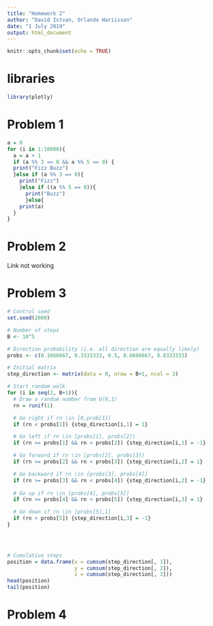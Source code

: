 ```yaml
---
title: "Homework 2"
author: "David Istvan, Orlando Hariisson"
date: "1 July 2019"
output: html_document
---
```


```r
knitr::opts_chunk$set(echo = TRUE)
```

# libraries
```r
library(plotly)
```

# Problem 1

```r
a = 0
for (i in 1:10000){
  a = a + 1
  if (a %% 3 == 0 && a %% 5 == 0) {
  print("Fizz Buzz")
  }else if (a %% 3 == 0){
    print("Fizz")
    }else if ((a %% 5 == 0)){
      print("Buzz")
      }else{
    print(a)
  }
}
```

# Problem 2
Link not working




# Problem 3

```r
# Control seed
set.seed(2000)

# Number of steps
B <- 10^5

# Direction probability (i.e. all direction are equally likely)
probs <- c(0.1666667, 0.3333333, 0.5, 0.6666667, 0.8333333)

# Initial matrix
step_direction <- matrix(data = 0, nrow = B+1, ncol = 3)

# Start random walk
for (i in seq(2, B+1)){
  # Draw a random number from U(0,1)
  rn = runif(1)

  # Go right if rn \in [0,prob[1])
  if (rn < probs[1]) {step_direction[i,1] = 1}

  # Go left if rn \in [probs[1], probs[2])
  if (rn >= probs[1] && rn < probs[2]) {step_direction[i,1] = -1}

  # Go forward if rn \in [probs[2], probs[3])
  if (rn >= probs[2] && rn < probs[3]) {step_direction[i,2] = 1}

  # Go backward if rn \in [probs[3], probs[4]]
  if (rn >= probs[3] && rn < probs[4]) {step_direction[i,2] = -1}
  
  # Go up if rn \in [probs[4], probs[5])
  if (rn >= probs[4] && rn < probs[5]) {step_direction[i,3] = 1}

  # Go down if rn \in [probs[5],1]
  if (rn > probs[5]) {step_direction[i,3] = -1}
}


  

```

```r
# Cumulative steps
position = data.frame(x = cumsum(step_direction[, 1]), 
                      y = cumsum(step_direction[, 2]),
                      z = cumsum(step_direction[, 3]))
head(position)
tail(position)
```


<!-- ## 3D random walk Plotly plot -->
<!-- ```{r random walk, message=FALSE, warning=FALSE} -->
<!-- p <- plot_ly(position, x = ~x, y = ~y, z = ~z, type = 'scatter3d', mode = 'lines', -->
<!--         opacity = 1, line = list(width = 6, color = ~x, reverscale = FALSE)) -->
<!-- p <- add_trace(p, x = position[1,1], y = position[1,2], z = position[1,3], -->
<!--               mode = 'text', text = "Start!!!", -->
<!--               textfont = list(color = "blue"), showlegend = FALSE)  -->
<!-- p <- add_trace(p, x = position[B,1], y = position[B,2], z = position[B,3], -->
<!--               mode = 'text', text = "End!!!", -->
<!--               textfont = list(color = "red"), showlegend = FALSE)  -->
<!-- # plotly API -->
<!-- Sys.setenv("plotly_username"="davistvan") -->
<!-- Sys.setenv("plotly_api_key"="i00mBUwOUdfbYbSLTIiU") -->

<!-- # Create a shareable link to your chart -->
<!-- # Set up API credentials: https://plot.ly/r/getting-started -->
<!-- chart_link = api_create(p, filename="line3d-basic") -->
<!-- chart_link -->
<!-- ``` -->

<!-- ## image of 3D random walk plot -->
<!-- ```{r, out.width = "1200px"} -->
<!-- knitr::include_graphics("C:\\Users\\blast\\Documents\\GitHub\\stat297hw2\\line3d-basic.jpeg") -->
<!-- ``` -->

# Problem 4
```r

```


